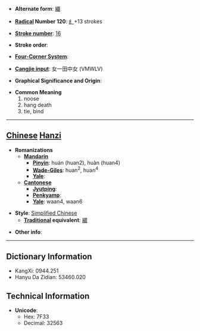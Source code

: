 * '''Alternate form''': [[繯]]

* '''[[Wiktionary:Chinese radical index| Radical]] Number 120''': [[Wiktionary:Chinese radical index 纟|纟]]+13 strokes

* '''[[Wiktionary:Chinese total strokes index|Stroke number]]''': [[Wiktionary:Chinese total strokes index 16|16]]

* '''Stroke order''': 

* '''[[Wiktionary:Chinese four corner index|Four-Corner System]]''': 

* '''[[Wiktionary:Chinese Cangjie index|Cangjie input]]''': 女一田中女 (VMWLV)

* '''Graphical Significance and Origin''': 

* '''Common Meaning'''
*#noose
*# hang death
*# tie, bind


----

== [[Chinese]] [[Hanzi]] ==

* '''Romanizations'''
** '''[[Mandarin]]'''
*** '''[[Pinyin]]''': huán (huan2), huàn (huan4)
*** '''[[Wade-Giles]]''': huan<sup>2</sup>, huan<sup>4</sup>
*** '''[[Yale]]''': 
** '''[[Cantonese]]'''
*** '''[[Jyutping]]''':
*** '''[[Penkyamp]]''': 
*** '''[[Yale]]''': waan4, waan6

* '''Style''': [[Simplified Chinese]] 
** '''[[Traditional Chinese|Traditional]] equivalent''': [[繯]]

* '''Other info''': 

----

== Dictionary Information ==

* KangXi: 0944.251
* Hanyu Da Zidian: 53460.020

== Technical Information ==

* '''Unicode''':
** Hex: 7F33
** Decimal: 32563